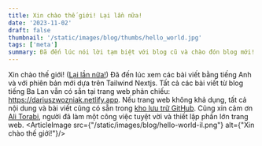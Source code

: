 ```yaml
---
title: Xin chào thế giới! Lại lần nữa!
date: '2023-11-02'
draft: false
thumbnail: '/static/images/blog/thumbs/hello_world.jpg'
tags: ['meta']
summary: Đã đến lúc nói lời tạm biệt với blog cũ và chào đón blog mới!
---
```

Xin chào thế giới!
([Lại lần nữa!](https://dariuszwozniak.netlify.app))
Đã đến lúc xem các bài viết bằng tiếng Anh và với phiên bản mới dựa trên Tailwind Nextjs.
Tất cả các bài viết từ blog tiếng Ba Lan vẫn có sẵn tại trang web phản chiếu: https://dariuszwozniak.netlify.app. Nếu trang web không khả dụng, tất cả nội dung và bài viết cũng có sẵn trong [kho lưu trữ GitHub](https://github.com/dariusz-wozniak/dariuszwozniak.net).
Cũng xin cảm ơn [Ali Torabi](https://github.com/torabi-ali), người đã làm một công việc tuyệt vời và thiết lập phần lớn trang web.
<ArticleImage src={"/static/images/blog/hello-world-il.png"} alt={"Xin chào thế giới!"}/>